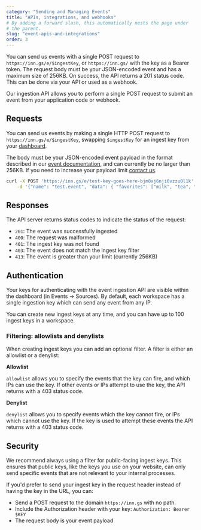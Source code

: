 ```yaml
---
category: "Sending and Managing Events"
title: "APIs, integrations, and webhooks"
# By adding a forward slash, this automatically nests the page under
# the parent.
slug: "event-apis-and-integrations"
order: 3
---
```



<div className="tldr">

You can send us events with a single POST request to `https://inn.gs/e/$ingestKey`, or `https://inn.gs/` with the key as a Bearer token. The request body must be your JSON-encoded event and has a maximum size of 256KB. On success, the API returns a 201 status code.  This can be done via your API or used as a webhook.

</div>

Our ingestion API allows you to perform a single POST request to submit an event from your application code or webhook.

## Requests

You can send us events by making a single HTTP POST request to `https://inn.gs/e/$ingestKey`, swapping `$ingestKey` for an ingest key from your [dashboard](https://app.inngest.com/events/sources).

The body must be your JSON-encoded event payload in the format described in our [event documentation](/docs/event-format-and-structure), and can currently be no larger than 256KB. If you need to increase your payload limit [contact us](/contact).

```sh
curl -X POST 'https://inn.gs/e/test-key-goes-here-bjm8xj6nji0vzzu0l1k' \
    -d '{"name": "test.event", "data": { "favorites": ["milk", "tea", "eggs"] } }'
```

## Responses

The API server returns status codes to indicate the status of the request:

- `201`: The event was successfully ingested
- `400`: The request was malformed
- `401`: The ingest key was not found
- `403`: The event does not match the ingest key filter
- `413`: The event is greater than your limit (currently 256KB)

## Authentication

Your keys for authenticating with the event ingestion API are visible within the dashboard (in Events → Sources). By default, each workspace has a single ingestion key which can send any event from any IP.

You can create new ingest keys at any time, and you can have up to 100 ingest keys in a workspace.

### Filtering: allowlists and denylists

When creating ingest keys you can add an optional filter. A filter is either an allowlist or a denylist:

**Allowlist**

`allowlist` allows you to specify the events that the key can fire, and which IPs can use the key. If other events or IPs attempt to use the key, the API returns with a 403 status code.

**Denylist**

`denylist` allows you to specify events which the key cannot fire, or IPs which cannot use the key. If the key is used to attempt these events the API returns with a 403 status code.


## Security

We recommend always using a filter for public-facing ingest keys. This ensures that public keys, like the keys you use on your website, can only send specific events that are not relevant to your internal processes.

If you'd prefer to send your ingest key in the request header instead of having the key in the URL, you can:

- Send a POST request to the domain `https://inn.gs` with no path.
- Include the Authorization header with your key: `Authorization: Bearer $KEY`
- The request body is your event payload
